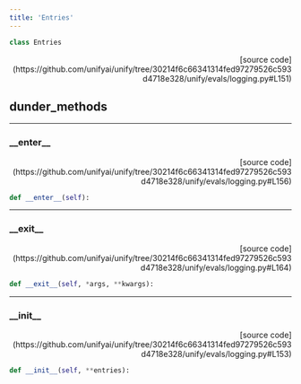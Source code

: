 ```yaml
---
title: 'Entries'
---
```


```python
class Entries
```

<p align="right">[source code](https://github.com/unifyai/unify/tree/30214f6c66341314fed97279526c593d4718e328/unify/evals/logging.py#L151)</p>



## dunder_methods

---

### \_\_enter\_\_

<p align="right">[source code](https://github.com/unifyai/unify/tree/30214f6c66341314fed97279526c593d4718e328/unify/evals/logging.py#L156)</p>

```python
def __enter__(self):
```



---

### \_\_exit\_\_

<p align="right">[source code](https://github.com/unifyai/unify/tree/30214f6c66341314fed97279526c593d4718e328/unify/evals/logging.py#L164)</p>

```python
def __exit__(self, *args, **kwargs):
```



---

### \_\_init\_\_

<p align="right">[source code](https://github.com/unifyai/unify/tree/30214f6c66341314fed97279526c593d4718e328/unify/evals/logging.py#L153)</p>

```python
def __init__(self, **entries):
```

